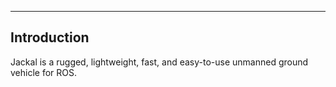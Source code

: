 ---

## Introduction

Jackal is a rugged, lightweight, fast, and easy-to-use unmanned ground vehicle for ROS.
